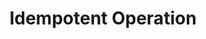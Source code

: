 ---
id: "sd_medium_mc_020"
questionType: "MULTIPLE_CHOICE"
title: "Idempotent Operation"
description: "Which of the following is an example of an idempotent operation?"
difficulty: "MEDIUM"
category: "System Design"
options:
  - "Appending to a file"
  - "Incrementing a counter"
  - "Setting a value to 10"
  - "Sending an email"
correctAnswer: 2
---